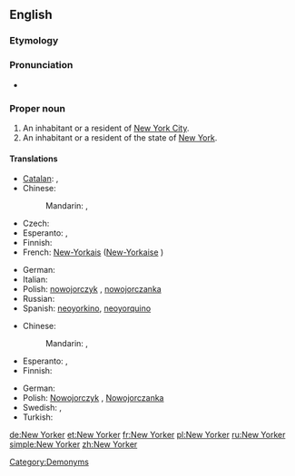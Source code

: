 ==English==

===Etymology===
{{suffix|New York|er}}

===Pronunciation===
* {{rhymes|ɔː(r)kə(r)}}

===Proper noun===
{{en-proper noun|New Yorkers}}

# An inhabitant or a resident of [[New York City]].
# An inhabitant or a resident of the state of [[New York]].

====Translations====
{{trans-top|An inhabitant or a resident of New York City}}
* [[Catalan]]: {{t|ca|novaiorquès|m}}, {{t|ca|novaiorquesa|f}}
* Chinese:
*: Mandarin: {{t|cmn|紐約人|sc=Hani}}, {{t|cmn|纽约人|tr=Niǔyuērén|sc=Hani}}
* Czech: {{t-|cs|Newyorčan|m}}
* Esperanto: {{t-|eo|Nov-Jorkano|xs=Esperanto}}, {{t-|eo|Novjorkano|xs=Esperanto}}
* Finnish: {{t-|fi|newyorkilainen}}
* French: [[New-Yorkais]] {{m}} ([[New-Yorkaise]] {{f}})
{{trans-mid}}
* German: {{t|de|New Yorker|m}}
* Italian: {{t-|it|newyorkese|m|f}}
* Polish: [[nowojorczyk]] {{m}}, [[nowojorczanka]] {{f}}
* Russian: {{t-|ru|нью-йоркец|m}}
* Spanish: [[neoyorkino]], [[neoyorquino]] {{m}}
{{trans-bottom}}

{{trans-top|An inhabitant or a resident of the state of New York}}
* Chinese:
*: Mandarin: {{t|cmn|紐約人|sc=Hani}}, {{t|cmn|纽约人|tr=Niǔyuērén|sc=Hani}}
* Esperanto: {{t|eo|Nov-Jorkiano|xs=Esperanto}}, {{t|eo|Novjorkiano|xs=Esperanto}}
* Finnish: {{t-|fi|newyorkilainen}}
{{trans-mid}}
* German: {{t|de|New Yorker|m}}
* Polish: [[Nowojorczyk]] {{m}}, [[Nowojorczanka]] {{f}}
* Swedish: {{t|sv|new yorkare|c}}, {{t|sv|new yorkbo|c}}
* Turkish: {{t|tr|New Yorklu}}
{{trans-bottom}}

[[Category:Demonyms]]

[[de:New Yorker]]
[[et:New Yorker]]
[[fr:New Yorker]]
[[pl:New Yorker]]
[[ru:New Yorker]]
[[simple:New Yorker]]
[[zh:New Yorker]]
